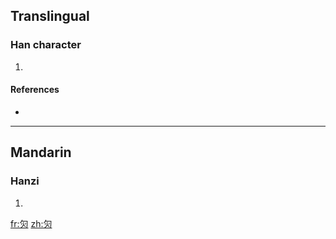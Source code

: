 ==Translingual==

===Han character===
{{Han char|rn=86|rad=火|as=02|sn=6|four=|canj=心火 (PF)}}

# {{defn|Han|sort=火02}}

====References====
* {{Han ref|kx=0666.060|dkj=18865|hdz=32188.090|uh=7073|ud=28787}}

----

==Mandarin==

===Hanzi===
{{cmn-hanzi|pin=[[huī]] ([[hui1]])|wg=hui<sup>1</sup>}}

# {{defn|Mandarin}}

[[fr:灳]]
[[zh:灳]]